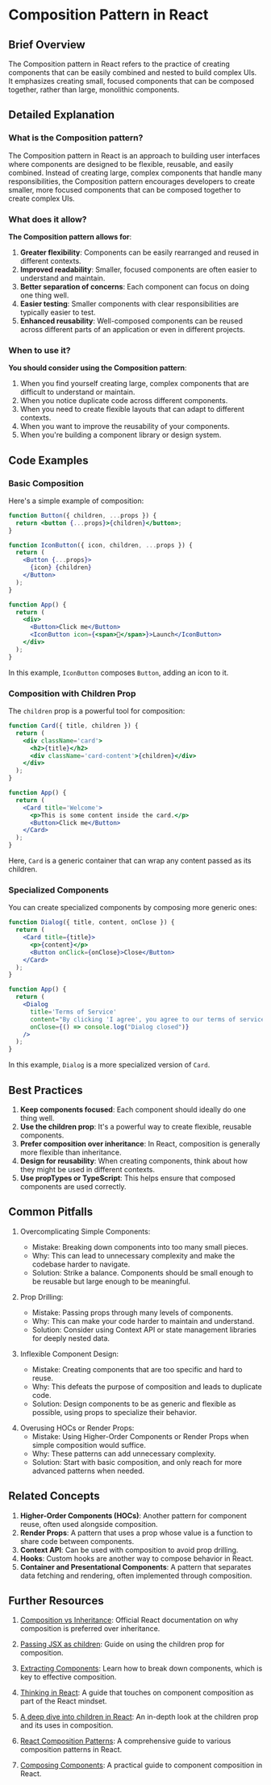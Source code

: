 
# Composition Pattern in React

## Brief Overview

<Callout emoji='💡'>
  The Composition pattern in React refers to the practice of creating components
  that can be easily combined and nested to build complex UIs. It emphasizes
  creating small, focused components that can be composed together, rather than
  large, monolithic components.
</Callout>

## Detailed Explanation

### What is the Composition pattern?

The Composition pattern in React is an approach to building user interfaces where components are designed to be flexible, reusable, and easily combined. Instead of creating large, complex components that handle many responsibilities, the Composition pattern encourages developers to create smaller, more focused components that can be composed together to create complex UIs.

### What does it allow?

**The Composition pattern allows for**:

1. **Greater flexibility**: Components can be easily rearranged and reused in different contexts.
2. **Improved readability**: Smaller, focused components are often easier to understand and maintain.
3. **Better separation of concerns**: Each component can focus on doing one thing well.
4. **Easier testing**: Smaller components with clear responsibilities are typically easier to test.
5. **Enhanced reusability**: Well-composed components can be reused across different parts of an application or even in different projects.

### When to use it?

**You should consider using the Composition pattern**:

1. When you find yourself creating large, complex components that are difficult to understand or maintain.
2. When you notice duplicate code across different components.
3. When you need to create flexible layouts that can adapt to different contexts.
4. When you want to improve the reusability of your components.
5. When you're building a component library or design system.

## Code Examples

### Basic Composition

Here's a simple example of composition:

```jsx
function Button({ children, ...props }) {
  return <button {...props}>{children}</button>;
}

function IconButton({ icon, children, ...props }) {
  return (
    <Button {...props}>
      {icon} {children}
    </Button>
  );
}

function App() {
  return (
    <div>
      <Button>Click me</Button>
      <IconButton icon={<span>🚀</span>}>Launch</IconButton>
    </div>
  );
}
```

In this example, `IconButton` composes `Button`, adding an icon to it.

### Composition with Children Prop

The `children` prop is a powerful tool for composition:

```jsx
function Card({ title, children }) {
  return (
    <div className='card'>
      <h2>{title}</h2>
      <div className='card-content'>{children}</div>
    </div>
  );
}

function App() {
  return (
    <Card title='Welcome'>
      <p>This is some content inside the card.</p>
      <Button>Click me</Button>
    </Card>
  );
}
```

Here, `Card` is a generic container that can wrap any content passed as its children.

### Specialized Components

You can create specialized components by composing more generic ones:

```jsx
function Dialog({ title, content, onClose }) {
  return (
    <Card title={title}>
      <p>{content}</p>
      <Button onClick={onClose}>Close</Button>
    </Card>
  );
}

function App() {
  return (
    <Dialog
      title='Terms of Service'
      content="By clicking 'I agree', you agree to our terms of service."
      onClose={() => console.log("Dialog closed")}
    />
  );
}
```

In this example, `Dialog` is a more specialized version of `Card`.

## Best Practices

1. **Keep components focused**: Each component should ideally do one thing well.
2. **Use the children prop**: It's a powerful way to create flexible, reusable components.
3. **Prefer composition over inheritance**: In React, composition is generally more flexible than inheritance.
4. **Design for reusability**: When creating components, think about how they might be used in different contexts.
5. **Use propTypes or TypeScript**: This helps ensure that composed components are used correctly.

## Common Pitfalls

<Callout>

1. Overcomplicating Simple Components:

   - Mistake: Breaking down components into too many small pieces.
   - Why: This can lead to unnecessary complexity and make the codebase harder to navigate.
   - Solution: Strike a balance. Components should be small enough to be reusable but large enough to be meaningful.

</Callout>

<Callout>

2. Prop Drilling:

   - Mistake: Passing props through many levels of components.
   - Why: This can make your code harder to maintain and understand.
   - Solution: Consider using Context API or state management libraries for deeply nested data.

</Callout>

<Callout>

3. Inflexible Component Design:

   - Mistake: Creating components that are too specific and hard to reuse.
   - Why: This defeats the purpose of composition and leads to duplicate code.
   - Solution: Design components to be as generic and flexible as possible, using props to specialize their behavior.

</Callout>

<Callout>

4. Overusing HOCs or Render Props:
   - Mistake: Using Higher-Order Components or Render Props when simple composition would suffice.
   - Why: These patterns can add unnecessary complexity.
   - Solution: Start with basic composition, and only reach for more advanced patterns when needed.

</Callout>

## Related Concepts

1. **Higher-Order Components (HOCs)**: Another pattern for component reuse, often used alongside composition.
2. **Render Props**: A pattern that uses a prop whose value is a function to share code between components.
3. **Context API**: Can be used with composition to avoid prop drilling.
4. **Hooks**: Custom hooks are another way to compose behavior in React.
5. **Container and Presentational Components**: A pattern that separates data fetching and rendering, often implemented through composition.

## Further Resources

<Callout emoji='📚'>

1. [Composition vs Inheritance](https://react.dev/learn/composition-vs-inheritance): Official React documentation on why composition is preferred over inheritance.

2. [Passing JSX as children](https://react.dev/learn/passing-props-to-a-component#passing-jsx-as-children): Guide on using the children prop for composition.

3. [Extracting Components](https://react.dev/learn/extracting-components): Learn how to break down components, which is key to effective composition.

4. [Thinking in React](https://react.dev/learn/thinking-in-react): A guide that touches on component composition as part of the React mindset.

5. [A deep dive into children in React](https://mxstbr.blog/2017/02/react-children-deepdive/): An in-depth look at the children prop and its uses in composition.

6. [React Composition Patterns](https://www.robinwieruch.de/react-component-composition/): A comprehensive guide to various composition patterns in React.

7. [Composing Components](https://dev.to/bouhm/thinking-in-react-component-composition-fp5): A practical guide to component composition in React.

</Callout>
